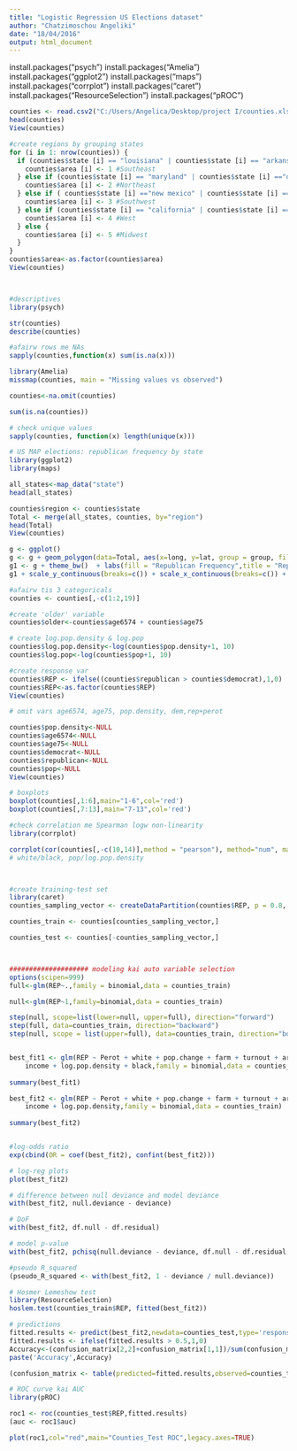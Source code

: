 ---
title: "Logistic Regression US Elections dataset"
author: "Chatzimoschou Angeliki"
date: "18/04/2016"
output: html_document
---



install.packages("psych")
install.packages("Amelia")
install.packages("ggplot2")
install.packages("maps")
install.packages("corrplot")
install.packages("caret")
install.packages("ResourceSelection")
install.packages("pROC")
```{r}
counties <- read.csv2("C:/Users/Angelica/Desktop/project I/counties.xls - Copy.csv")
head(counties)
View(counties)

#create regions by grouping states
for (i in 1: nrow(counties)) {
  if (counties$state [i] == "louisiana" | counties$state [i] == "arkansas" | counties$state[i]=="mississippi" | counties$state [i] == "tennessee" | counties$state [i] == "alabama" | counties$state [i] == "kentucky" | counties$state [i] == "georgia" | counties$state [i] == "florida" | counties$state [i] == "south carolina" | counties$state [i] == "north carolina" | counties$state[i]=="virginia" | counties$state [i] == "west virginia" | counties$state[i]=="district of columbia" ){
    counties$area [i] <- 1 #Southeast
  } else if (counties$state [i] == "maryland" | counties$state [i] =="delaware" | counties$state [i] =="new jersey" | counties$state [i] =="connecticut" | counties$state [i] =="pennsylvania" | counties$state [i] =="new york" | counties$state [i] =="massachusetts" | counties$state [i] =="new hampshire" | counties$state [i] =="vermont" | counties$state [i] =="maine" | counties$state [i] =="rhode island"){
    counties$area [i] <- 2 #Northeast
  } else if ( counties$state [i] =="new mexico" | counties$state [i] =="oklahoma" | counties$state [i] =="texas" ){
    counties$area [i] <- 3 #Southwest
  } else if (counties$state [i] == "california" | counties$state [i] =="utah" | counties$state [i] =="alaska" | counties$state [i] =="colorado" | counties$state [i] =="wyoming" | counties$state [i] =="idaho" | counties$state [i] =="montana" | counties$state [i] =="washington" | counties$state [i] =="oregon" | counties$state [i] =="hawaii" ){
    counties$area [i] <- 4 #West
  } else {
    counties$area [i] <- 5 #Midwest
  }
}
counties$area<-as.factor(counties$area)
View(counties)



#descriptives
library(psych)

str(counties)
describe(counties)

#afairw rows me NAs
sapply(counties,function(x) sum(is.na(x)))

library(Amelia)
missmap(counties, main = "Missing values vs observed")

counties<-na.omit(counties)

sum(is.na(counties))

# check unique values
sapply(counties, function(x) length(unique(x)))

# US MAP elections: republican frequency by state
library(ggplot2)
library(maps)

all_states<-map_data("state")
head(all_states)

counties$region <- counties$state
Total <- merge(all_states, counties, by="region")
head(Total)
View(counties)

g <- ggplot()
g <- g + geom_polygon(data=Total, aes(x=long, y=lat, group = group, fill=Total$republican),colour="black") + scale_fill_continuous(low = "red", high = "blue", guide="colorbar")
g1 <- g + theme_bw()  + labs(fill = "Republican Frequency",title = "Republican State Frequency", x="", y="")
g1 + scale_y_continuous(breaks=c()) + scale_x_continuous(breaks=c()) + theme(panel.border =  element_blank())

#afairw tis 3 categoricals
counties <- counties[,-c(1:2,19)]

#create 'older' variable
counties$older<-counties$age6574 + counties$age75

# create log.pop.density & log.pop
counties$log.pop.density<-log(counties$pop.density+1, 10)
counties$log.pop<-log(counties$pop+1, 10)

#create response var
counties$REP <- ifelse((counties$republican > counties$democrat),1,0)
counties$REP<-as.factor(counties$REP)
View(counties)

# omit vars age6574, age75, pop.density, dem,rep+perot

counties$pop.density<-NULL
counties$age6574<-NULL
counties$age75<-NULL
counties$democrat<-NULL
counties$republican<-NULL
counties$pop<-NULL
View(counties)

# boxplots
boxplot(counties[,1:6],main="1-6",col='red')
boxplot(counties[,7:13],main="7-13",col='red')

#check correlation me Spearman logw non-linearity
library(corrplot)

corrplot(cor(counties[,-c(10,14)],method = "pearson"), method="num", main='Pearson correlation Test')
# white/black, pop/log.pop.density



#create training-test set
library(caret)
counties_sampling_vector <- createDataPartition(counties$REP, p = 0.8, list = FALSE)

counties_train <- counties[counties_sampling_vector,]

counties_test <- counties[-counties_sampling_vector,]



#################### modeling kai auto variable selection
options(scipen=999)
full<-glm(REP~.,family = binomial,data = counties_train) 

null<-glm(REP~1,family=binomial,data = counties_train)

step(null, scope=list(lower=null, upper=full), direction="forward")
step(full, data=counties_train, direction="backward")
step(null, scope = list(upper=full), data=counties_train, direction="both")


best_fit1 <- glm(REP ~ Perot + white + pop.change + farm + turnout + area +
    income + log.pop.density + black,family = binomial,data = counties_train) 
 
summary(best_fit1)  

best_fit2 <- glm(REP ~ Perot + white + pop.change + farm + turnout + area +
    income + log.pop.density,family = binomial,data = counties_train) 
 
summary(best_fit2)  


#log-odds ratio
exp(cbind(OR = coef(best_fit2), confint(best_fit2)))

# log-reg plots
plot(best_fit2)

# difference between null deviance and model deviance
with(best_fit2, null.deviance - deviance)

# DoF
with(best_fit2, df.null - df.residual)

# model p-value
with(best_fit2, pchisq(null.deviance - deviance, df.null - df.residual, lower.tail = FALSE))

#pseudo R_squared
(pseudo_R_squared <- with(best_fit2, 1 - deviance / null.deviance))

# Hosmer Lemeshow test
library(ResourceSelection)
hoslem.test(counties_train$REP, fitted(best_fit2))

# predictions
fitted.results <- predict(best_fit2,newdata=counties_test,type='response')
fitted.results <- ifelse(fitted.results > 0.5,1,0)
Accuracy<-(confusion_matrix[2,2]+confusion_matrix[1,1])/sum(confusion_matrix)
paste('Accuracy',Accuracy)

(confusion_matrix <- table(predicted=fitted.results,observed=counties_test$REP))

# ROC curve kai AUC
library(pROC)

roc1 <- roc(counties_test$REP,fitted.results)
(auc <- roc1$auc)

plot(roc1,col="red",main="Counties_Test ROC",legacy.axes=TRUE)
```
